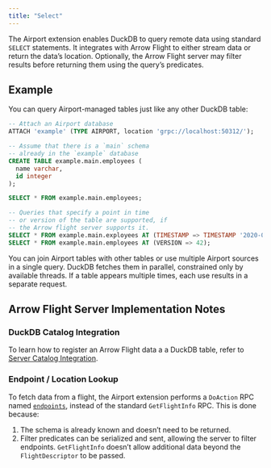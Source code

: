 ```yaml
---
title: "Select"
---
```


The Airport extension enables DuckDB to query remote data using standard `SELECT` statements. It integrates with Arrow Flight to either stream data or return the data's location. Optionally, the Arrow Flight server may filter results before returning them using the query's predicates.

## Example

You can query Airport-managed tables just like any other DuckDB table:

```sql
-- Attach an Airport database
ATTACH 'example' (TYPE AIRPORT, location 'grpc://localhost:50312/');

-- Assume that there is a `main` schema
-- already in the `example` database
CREATE TABLE example.main.employees (
  name varchar,
  id integer
);

SELECT * FROM example.main.employees;

-- Queries that specify a point in time
-- or version of the table are supported, if
-- the Arrow flight server supports it.
SELECT * FROM example.main.exployees AT (TIMESTAMP => TIMESTAMP '2020-01-01');
SELECT * FROM example.main.employees AT (VERSION => 42);
```

You can join Airport tables with other tables or use multiple Airport sources in a single query. DuckDB fetches them in parallel, constrained only by available threads. If a table appears multiple times, each use results in a separate request.

## Arrow Flight Server Implementation Notes

### DuckDB Catalog Integration

To learn how to register an Arrow Flight data a a DuckDB table, refer to [Server Catalog Integration](server_catalog_integration.html).

### Endpoint / Location Lookup

To fetch data from a flight, the Airport extension performs a `DoAction` RPC named [`endpoints`](server_action_endpoints.qmd), instead of the standard `GetFlightInfo` RPC. This is done because:

1. The schema is already known and doesn’t need to be returned.
2. Filter predicates can be serialized and sent, allowing the server to filter endpoints. `GetFlightInfo` doesn't allow additional data beyond the `FlightDescriptor` to be passed.

